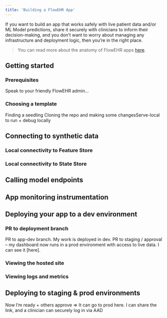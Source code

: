 ```yaml
---
title: 'Building a FlowEHR App'
---
```


If you want to build an app that works safely with live patient data and/or ML Model predictions, share it securely with clinicians to inform their decision-making, and you don't want to worry about managing any infrastructure and deployment logic, then you're in the right place.

> You can read more about the anatomy of FlowEHR apps [here](../../anatomy/apps.qmd).


## Getting started


### Prerequisites

Speak to your friendly FlowEHR admin...

### Choosing a template

Finding a seedling
Cloning the repo and making some changes​
Serve-local to run + debug locally​


## Connecting to synthetic data

### Local connectivity to Feature Store

### Local connectivity to State Store


## Calling model endpoints


## App monitoring instrumentation


## Deploying your app to a dev environment

### PR to deployment branch

PR to app-dev branch. My work is deployed in dev.​
PR to staging / approval – my dashboard now runs in a prod environment with access to live data. I can see it [here].​

### Viewing the hosted site

### Viewing logs and metrics


## Deploying to staging & prod environments

Now I’m ready + others approve => It can go to prod here.​
I can share the link, and a clinician can securely log in via AAD
